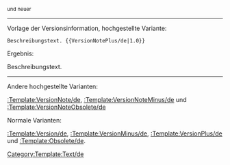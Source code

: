 <sup style="color:green;">{{{1}}} und neuer</sup><noinclude>

----

Vorlage der Versionsinformation, hochgestellte Variante:

 <nowiki>Beschreibungstext. {{VersionNotePlus/de|1.0}}</nowiki>

Ergebnis:

Beschreibungstext. {{VersionNotePlus/de|1.0}}

----

Andere hochgestellte Varianten:

[[:Template:VersionNote/de]], [[:Template:VersionNoteMinus/de]] und [[:Template:VersionNoteObsolete/de]]

Normale Varianten:

[[:Template:Version/de]], [[:Template:VersionMinus/de]], [[:Template:VersionPlus/de]] und [[:Template:Obsolete/de]].

[[Category:Template:Text/de]]
</noinclude>